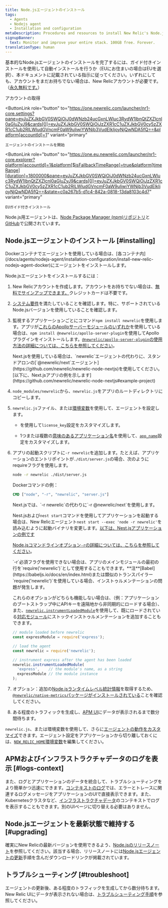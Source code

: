 ```yaml
---
title: Node.jsエージェントのインストール
tags:
  - Agents
  - Nodejs agent
  - Installation and configuration
metaDescription: Procedures and resources to install New Relic's Node.js agent.
signupBanner:
  text: Monitor and improve your entire stack. 100GB free. Forever.
translationType: human
---
```


基本的なNode.jsエージェントのインストールを完了するには、ガイド付きインストールを使用して自動インストールを行うか（EUにお住まいの場合はEUを選択）、本ドキュメントに記載されている指示に従ってください。いずれにしても、アカウントをまだお持ちでない場合は、New Relicアカウントが必要です。（[永久無料です。](/docs/accounts/accounts-billing/new-relic-one-pricing-billing/new-relic-one-pricing-billing/#how-pricing-works)）

<ButtonGroup>
  <ButtonLink
    data-tessen="stitchedPathLinkClick"
    role="button"
    to="https://newrelic.com/signup"
    variant="primary"
  >
    アカウントの取得
  </ButtonLink>

  <ButtonLink
    role="button"
    to="https://one.newrelic.com/launcher/nr1-core.settings?pane=eyJuZXJkbGV0SWQiOiJ0dWNzb24ucGxnLWluc3RydW1lbnQtZXZlcnl0aGluZyJ9&cards[0]=eyJuZXJkbGV0SWQiOiJzZXR1cC1uZXJkbGV0cy5zZXR1cC1ub2RlLWludGVncmF0aW9uIiwiYWNjb3VudElkIjoyNjQwNDA5fQ==&platform[accountId]=1"
    variant="primary"
  >
    エージェントのインストールを開始
  </ButtonLink>

  <ButtonLink
    role="button"
    to="https://one.eu.newrelic.com/launcher/nr1-core.explorer?platform[accountId]=1&platform[$isFallbackTimeRange]=true&platform[timeRange][duration]=1800000&pane=eyJuZXJkbGV0SWQiOiJ0dWNzb24ucGxnLWluc3RydW1lbnQtZXZlcnl0aGluZyJ9&cards[0]=eyJuZXJkbGV0SWQiOiJzZXR1cC1uZXJkbGV0cy5zZXR1cC1ub2RlLWludGVncmF0aW9uIiwiYWNjb3VudElkIjoyNjQwNDA5fQ==&state=c0a267b5-d1c4-842a-0818-13da8103c4d7"
    variant="primary"
  >
    EUガイド付きインストール
  </ButtonLink>
</ButtonGroup>

Node.js用エージェントは、[Node Package Manager (npm)リポジトリ](https://npmjs.org/package/newrelic)と[GitHub](https://github.com/newrelic/node-newrelic)で公開されています。

## Node.jsエージェントのインストール [#installing]

<Callout variant="important">
  Dockerコンテナでエージェントを使用している場合は、[各コンテナ内](/docs/agents/nodejs-agent/installation-configuration/install-new-relic-nodejs-agent-docker)にエージェントをインストールします。
</Callout>

Node.jsエージェントをインストールするには：

1. New Relicアカウントを作成します。アカウントをお持ちでない場合は、[無料でサインアップできます。](https://newrelic.com/signup)クレジットカードは不要です。

2. [システム要件](/docs/agents/nodejs-agent/getting-started/compatibility-requirements-nodejs-agent)を満たしていることを確認します。特に、サポートされているNode.jsバージョンを使用していることを確認します。

3. 監視するアプリケーションごとにコマンド`npm install newrelic`を使用します。アプリが[これらのApolloサーバーモジュールのいずれか](/docs/apm/agents/nodejs-agent/extend-your-instrumentation/apollo-server-plugin-nodejs/)を使用している場合は、`npm install @newrelic/apollo-server-plugin`を使用してApolloプラグインをインストールします。[`@newrelic/apollo-server-plugin`の使用方法の詳細については、こちらを参照してください](https://github.com/newrelic/newrelic-node-apollo-server-plugin/tree/main#readme)。

   <Callout variant="important">
     Next.jsを使用している場合は、`newrelic`エージェントの代わりに、スタンドアロンの[`@newrelic/next`エージェント](https://github.com/newrelic/newrelic-node-nextjs)を使用してください。[以下に、Next.jsアプリの例を示します](https://github.com/newrelic/newrelic-node-nextjs#example-project)
   </Callout>

4. `node_modules/newrelic`から、`newrelic.js`をアプリのルートディレクトリにコピーします。

5. `newrelic.js`ファイル、または[環境変数](/docs/agents/nodejs-agent/installation-configuration/nodejs-agent-configuration#environment)を使用して、エージェントを設定します。

   * <InlinePopover type="licenseKey"/>

     を使用して`license_key`設定をカスタマイズします。

   * 1つまたは複数の[意味のあるアプリケーション名](/docs/apm/new-relic-apm/installation-and-configuration/naming-your-application)を使用して、[`app_name`](/docs/agents/nodejs-agent/installation-configuration/nodejs-agent-configuration#app_name)設定をカスタマイズします。

6. アプリの起動スクリプトに`-r newrelic`を追加します。たとえば、アプリケーションのエントリポイントが`./dist/server.js`の場合、次のようにrequireフラグを使用します。

   ```bash
   node -r newrelic ./dist/server.js
   ```

   Dockerコマンドの例：

   ```dockerfile
   CMD ["node", "-r", "newrelic", "server.js"]
   ```

   <Callout variant="important">
     Next.jsでは、`-r newrelic`の代わりに`-r @newrelic/next`を使用します。

     Nest.jsおよび`nest start`コマンドを使用してアプリケーションを起動する場合は、New Relicエージェント`nest start --exec 'node -r newrelic'`を読み込むように起動バイナリを変更します。[以下は、Nest.jsアプリケーションの例です](https://github.com/newrelic/newrelic-node-examples/tree/main/nestjs)
   </Callout>

   [Node.jsコマンドラインオプション`-r`の詳細については、こちらを参照してください](https://nodejs.org/api/cli.html#-r---require-module)。

   <Callout variant="important">
     `-r`必須フラグを使用できない場合は、アプリのメインモジュールの最初の行を`require('newrelic')`として使用することもできます。**注**[Babel](https://babeljs.io/docs/en/index.html)または類似のトランスパイラー`require('newrelic')`を使用している場合、インストゥルメンテーションの問題が発生します。

     これらのオプションがどちらも機能しない場合は、（例：アプリケーションのブートストラップ中にAPIキーを遠隔地から非同期的にロードする場合）、また、[`newrelic.instrumentLoadedModule`](/docs/apm/agents/nodejs-agent/api-guides/nodejs-agent-api/#instrumentLoadedModule)を使用して、既にロードされている[対応モジュール](https://github.com/newrelic/node-newrelic/blob/0113eb5f0e707dc662a17d262a841503bab88841/lib/instrumentations.js#L6#L6)にストックインストゥルメンテーションを追加することもできます。

     ```js
     // module loaded before newrelic 
     const expressModule = require('express');

     // load the agent
     const newrelic = require('newrelic');

     // instrument express after the agent has been loaded
     newrelic.instrumentLoadedModule(
       'express',    // the module's name, as a string
       expressModule // the module instance
     );
     ```
   </Callout>

7. オプション：追加の[Node.jsランタイムレベル統計情報](/docs/agents/nodejs-agent/supported-features/node-vms-statistics-page)を取得するため、[`@newrelic/native-metrics`パッケージがインストールされている](/docs/agents/nodejs-agent/supported-features/node-vm-measurements)ことを確認してください。

8. ある程度のトラフィックを生成し、[APM UI](/docs/apm/applications-menu/monitoring/apm-overview-page)にデータが表示されるまで数分間待ちます。

`newrelic.js`、または環境変数を使用して、さらに[エージェントの動作をカスタマイズ](/docs/agents/nodejs-agent/installation-configuration/nodejs-agent-configuration)できます。エージェント設定をアプリケーションから切り離しておくには、[`NEW_RELIC_HOME`環境変数](/docs/agents/nodejs-agent/installation-configuration/nodejs-agent-configuration#home)を編集してください。

<InstallFeedback/>

## APMおよびインフラストラクチャデータのログを表示 [#logs-context]

また、ログとアプリケーションのデータを統合して、トラブルシューティングをより簡単かつ迅速にできます。[コンテキストのログ](/docs/logs/logs-context/configure-logs-context-nodejs/)では、エラーとトレースに関連するログメッセージをアプリケーションのUIで直接表示できます。また、Kubernetesクラスタなど、[インフラストラクチャデータ](/docs/logs/forward-logs/forward-your-logs-using-infrastructure-agent/)のコンテキストでログを表示することもできます。別のUIページに切り替える必要はありません。

## Node.jsエージェントを最新状態で維持する [#upgrading]

確実にNew Relicの最新バージョンを使用できるよう、[Node.jsのリリースノート](/docs/release-notes/agent-release-notes/nodejs-release-notes)を参照してください。該当する場合、リリースノートには[Node.jsエージェントの更新](/docs/agents/nodejs-agent/installation-configuration/upgrade-nodejs-agent)手順を含んだダウンロードリンクが掲載されています。

## トラブルシューティング [#troubleshoot]

エージェントの更新後、ある程度のトラフィックを生成してから数分待ちます。New Relic UIにデータが表示されない場合は、[トラブルシューティング手順](/docs/agents/nodejs-agent/troubleshooting/troubleshooting-your-nodejs-installation)を参照してください。